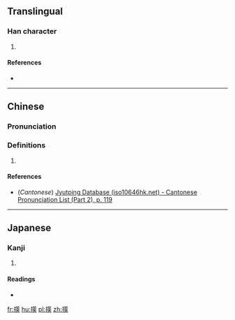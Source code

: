 ==Translingual==

===Han character===
{{Han char|rn=64|rad=手|as=13|sn=16|four=|canj=QHKO|ids=⿰扌筴}}

# {{defn|Han|sort=手13}}

====References====
* {{Han ref|kx=0458.120|dkj=12803|dj=0807.030|hdz=31970.070|uh=64CC|ud=25804}}

----

==Chinese==
{{zh-forms}}

===Pronunciation===
{{zh-pron
|m=sè
|c=saak3
|h=
|md=
|mn=
|w=
|mc=y
|oc=y
|cat=n
}}

===Definitions===
{{zh-hanzi}}

# {{rfdef|lang=zh}}

====References====
*(''Cantonese'') [http://www.iso10646hk.net/jp/document/download.jsp Jyutping Database (iso10646hk.net) - Cantonese Pronunciation List (Part 2), p. 119]

----

==Japanese==

===Kanji===
{{ja-kanji|grade=|rs=手13}}

# {{defn|lang=ja|sort=手13}}

====Readings====
* {{ja-readings|on=[[さく]] (saku), [[ちゃく]] (chaku)|kun=[[もちざお]] (mochizao)}}

[[fr:擌]]
[[hu:擌]]
[[pl:擌]]
[[zh:擌]]